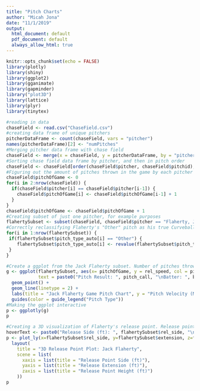 ```yaml
---
title: "Pitch Charts"
author: "Micah Jona"
date: "11/1/2019"
output:
  html_document: default
  pdf_document: default
  always_allow_html: true
---
```


```r
knitr::opts_chunk$set(echo = FALSE)
library(plotly)
library(shiny)
library(ggplot2)
library(gganimate)
library(gapminder)
library("plot3D")
library(lattice)
library(plyr)
library(tinytex)
```

```r
#reading in data
chaseField <- read.csv("ChaseField.csv") 
#creating data frame of unique pitchers
pitcherDataFrame <- count(chaseField, vars = "pitcher")
names(pitcherDataFrame)[2] <- "numPitches"
#Merging pitcher data frame with chase field 
chaseField <- merge(x = chaseField, y = pitcherDataFrame, by = "pitcher")
#Sorting chase field data frame by pitcher, and then in pitch order
chaseField <- chaseField[order(chaseField$pitcher, chaseField$pitchid),]
#Figuring out the amount of pitches thrown in the game by each pitcher
chaseField$pitchOfGame <- 0
for(i in 2:nrow(chaseField)) {
  if(chaseField$pitcher[i] == chaseField$pitcher[i-1]) {
    chaseField$pitchOfGame[i] <- chaseField$pitchOfGame[i-1] + 1
  }
}
chaseField$pitchOfGame <- chaseField$pitchOfGame + 1
#Creating subset of just one pitcher, for example purposes
flahertySubset <- subset(chaseField, chaseField$pitcher == "Flaherty, Jack")
#Correctly reclassifying Flaherty's "Other" pitch as his true Curveball
for(i in 1:nrow(flahertySubset)) {
 if(flahertySubset$pitch_type_auto[i] == "Other") {
    flahertySubset$pitch_type_auto[i] <- revalue(flahertySubset$pitch_type_auto[i], c("Other"="Curveball"))
 }
} 
```

```r
#Create a ggplot from the Jack Flaherty subset. Number of pitches thrown in the game vs. pitch velocity, color coded by pitch type. When you hover over each pitch can get essential information at just a glance: pitch result, opposing batter, inning, PA in the inning, pitch in the PA, spin rate, spin axis, vertical, and horizontal movement.
g <- ggplot(flahertySubset, aes(x= pitchOfGame, y = rel_speed, col = pitch_type_auto, group = pitch_type_auto, 
            text = paste0("Pitch Result: ", pitch_call, "\nBatter: ", batter, "\nInning: ", inning, "\nPA (in inning): ", pa_number, "\nPitch in PA: ", pa_pitch_number,   "\nSpin Rate (rpm): ", spin_rate, "\nSpin Axis (degrees): ", spin_axis, "\nInduced Vertical Break (in): ", induced_vert_break, "\nHorizontal Break (in): ", horz_break))) + 
  geom_point() +
  geom_line(linetype = 2) +
  labs(title = "Jack Flaherty Game Pitch Chart", y = "Pitch Velocity (MPH)", x = "Pitches", caption = "Source: New York Mets") +
  guides(color = guide_legend("Pitch Type"))
#Making the ggplot interactive
p <- ggplotly(g) 
p
```


```r
#Creating a 3D visualization of Flaherty's release point. Release point side (left -> right in relation to the plate), release point extension (how far back (towards second base) vs. how far forward (towards home plate)), and release height (closer to the ground vs closer to the sky). 
hoverText <- paste0("Release Side (ft): ", flahertySubset$rel_side, "\nExtension (ft): ", flahertySubset$extension, "\nRelease Height (ft): ", flahertySubset$rel_height)
p <- plot_ly(x=flahertySubset$rel_side, y=flahertySubset$extension, z=flahertySubset$rel_height, type="scatter3d", mode="markers", color=flahertySubset$pitch_type_auto, text = hoverText)  %>%
  layout(
    title = "3D Release Point Plot: Jack Flaherty",
    scene = list(
      xaxis = list(title = "Release Point Side (ft)"),
      yaxis = list(title = "Release Extension (ft)"),
      zaxis = list(title = "Release Point Height (ft)")
    ))
p
```